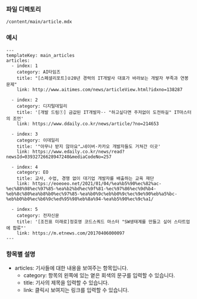 ### 파일 디렉토리

`/content/main/article.mdx`

### 예시

```
---
templateKey: main_articles
articles:
  - index: 1
    category: AI타임즈
    title: "[스페셜리포트]②20년 경력의 IT개발사 대표가 바라보는 개발자 부족과 연봉문제"
    link: http://www.aitimes.com/news/articleView.html?idxno=138287

  - index: 2
    category: 디지털데일리
    title: '[개발 드림①] 금값된 IT개발자·· "하고싶다면 주저없이 도전하길" IT마스터의 조언'
    link: https://www.ddaily.co.kr/news/article/?no=214653

  - index: 3
    category: 이데일리
    title: '"아무나 받지 않아요"…네이버·카카오 개발자들도 거쳐간 이곳'
    link: https://www.edaily.co.kr/news/read?newsId=03932726628947240&mediaCodeNo=257

  - index: 4
    category: EO
    title: 교사, 수업, 경쟁 없이 대기업 개발자를 배출하는 교육 재단
    link: https://eoeoeo.net/2021/01/04/%ea%b5%90%ec%82%ac-%ec%88%98%ec%97%85-%ea%b2%bd%ec%9f%81-%ec%97%86%ec%9d%b4-%eb%8c%80%ea%b8%b0%ec%97%85-%ea%b0%9c%eb%b0%9c%ec%9e%90%eb%a5%bc-%eb%b0%b0%ec%b6%9c%ed%95%98%eb%8a%94-%ea%b5%90%ec%9c%a1/

  - index: 5
    category: 전자신문
    title: '[조진표 미래로]정호영 코드스쿼드 마스터 "SW생태계를 만들고 싶어 스타트업에 합류"'
    link: https://m.etnews.com/20170406000097
---

```

### 항목별 설명

- articles: 기사들에 대한 내용을 보여주는 항목입니다.
  - category: 항목의 왼쪽에 있는 옅은 회색의 문구를 입력할 수 있습니다.
  - title: 기사의 제목을 입력할 수 있습니다.
  - link: 클릭시 보여지는 링크를 입력할 수 있습니다.
